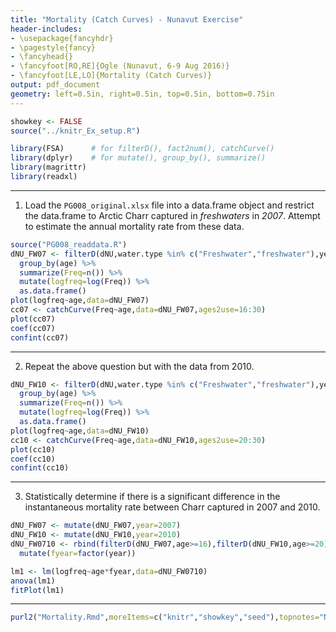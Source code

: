 ```yaml
---
title: "Mortality (Catch Curves) - Nunavut Exercise"
header-includes:
- \usepackage{fancyhdr}
- \pagestyle{fancy}
- \fancyhead{}
- \fancyfoot[RO,RE]{Ogle (Nunavut, 6-9 Aug 2016)}
- \fancyfoot[LE,LO]{Mortality (Catch Curves)}
output: pdf_document
geometry: left=0.5in, right=0.5in, top=0.5in, bottom=0.75in
---
```


```r
showkey <- FALSE
source("../knitr_Ex_setup.R")
```
```r
library(FSA)      # for filterD(), fact2num(), catchCurve()
library(dplyr)    # for mutate(), group_by(), summarize()
library(magrittr)
library(readxl)
```

----

1. Load the `PG008_original.xlsx` file into a data.frame object and restrict the data.frame to Arctic Charr captured in *freshwaters* in *2007*.  Attempt to estimate the annual mortality rate from these data.
```r
source("PG008_readdata.R")
dNU_FW07 <- filterD(dNU,water.type %in% c("Freshwater","freshwater"),year==2007,!is.na(age)) %>%
  group_by(age) %>%
  summarize(Freq=n()) %>%
  mutate(logfreq=log(Freq)) %>%
  as.data.frame()
plot(logfreq~age,data=dNU_FW07)
cc07 <- catchCurve(Freq~age,data=dNU_FW07,ages2use=16:30)
plot(cc07)
coef(cc07)
confint(cc07)
```

----

2. Repeat the above question but with the data from 2010.

```r
dNU_FW10 <- filterD(dNU,water.type %in% c("Freshwater","freshwater"),year==2010,!is.na(age)) %>%
  group_by(age) %>%
  summarize(Freq=n()) %>%
  mutate(logfreq=log(Freq)) %>%
  as.data.frame()
plot(logfreq~age,data=dNU_FW10)
cc10 <- catchCurve(Freq~age,data=dNU_FW10,ages2use=20:30)
plot(cc10)
coef(cc10)
confint(cc10)
```

----

3. Statistically determine if there is a significant difference in the instantaneous mortality rate between Charr captured in 2007 and 2010.
```r
dNU_FW07 <- mutate(dNU_FW07,year=2007)
dNU_FW10 <- mutate(dNU_FW10,year=2010)
dNU_FW0710 <- rbind(filterD(dNU_FW07,age>=16),filterD(dNU_FW10,age>=20)) %>%
  mutate(fyear=factor(year))

lm1 <- lm(logfreq~age*fyear,data=dNU_FW0710)
anova(lm1)
fitPlot(lm1)
```

----

```r
purl2("Mortality.Rmd",moreItems=c("knitr","showkey","seed"),topnotes="Nunavut 6-9-Aug-16")
```
